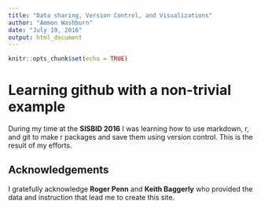 ```yaml
---
title: "Data sharing, Version Control, and Visualizations"
author: "Ammon Washburn"
date: "July 19, 2016"
output: html_document
---
```


```r
knitr::opts_chunk$set(echo = TRUE)
```

# Learning github with a non-trivial example

During my time at the **SISBID 2016** I was learning how to use markdown, r, and git to make r packages and save them using version control.  This is the result of my efforts.

## Acknowledgements

I gratefully acknowledge **Roger Penn** and **Keith Baggerly** who provided the data and instruction that lead me to create this site.
